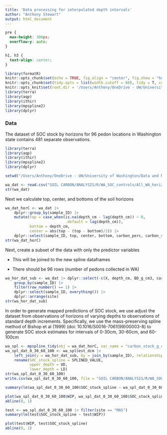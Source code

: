```yaml
---
title: 'Data processing for interpolated depth intervals'
author: "Anthony Stewart"
output: html_document
---
```

```css
pre {
  max-height: 300px;
  overflow-y: auto;
}

h1, h3 {
  text-align: center;
}
```


```r
library(formatR)
knitr::opts_chunk$set(echo = TRUE, fig.align = "center", fig.show = "hold", time_it = TRUE, dpi = 75)
knitr::opts_chunk$set(tidy.opts = list(width.cutoff = 60), tidy = T, collapse = TRUE)
knitr::opts_knit$set(root.dir = '/Users/Anthony/OneDrive - UW/University of Washington/Data and Modeling/')
library(terra)
library(aqp)
library(ithir)
library(mpspline2)
library(dplyr)
```

### Data

The dataset of SOC stock by horizons for 96 pedon locations in Washington state contains 481 separate observations.


```r
library(terra)
library(aqp)
library(ithir)
library(mpspline2)
library(dplyr)

setwd("/Users/Anthony/OneDrive - UW/University of Washington/Data and Modeling/")

wa_dat <- read.csv("SOIL CARBON/ANALYSIS/R/WA_SOC_controls/All_WA_horizons_spec_geoagelith.csv")
str(wa_dat)
```

Next we calculate top, center, and bottoms of the soil horizons

```r
wa_dat_horC <- wa_dat |>
    dplyr::group_by(sample_ID) |> 
    mutate(top = case_when(is.na(depth_cm - lag(depth_cm)) ~ 0,
                           .default = lag(depth_cm)),
           bottom = depth_cm,
           center = abs(top - (top - bottom)/2)) |> 
    dplyr::select(sample_ID, top, center, bottom, carbon_perc, carbon_stock_g_cm2) 
str(wa_dat_horC)
```

Next, create a subset of the data with only the predictor variables

- This will be joined to the new spline dataframes

- There should be 96 rows (number of pedons collected in WA)

```r

wa_hor_dat_sub <- wa_dat |> dplyr::select(-c(X, depth_cm, BD_g_cm3, carbon_perc, carbon_stock_g_cm2)) |>
    group_by(sample_ID) |>
    filter(row_number() == 1) |> 
    dplyr::select(sample_ID, everything()) |>
    dplyr::arrange(site)
str(wa_hor_dat_sub)
```

In order to generate mapped predictions of SOC stock, we use adjust the dataset from observations of horizons of varying depths to observations of standard depth increments. Specifically, we use the mass-preserving spline method of Bishop et al (1999) (doi: 10.1016/S0016-7061(99)00003-8) to generate SOC stock estimates for intervals of 0-30cm, 30-60cm, and 60-100cm
```r
wa_spl <- mpspline_tidy(obj = wa_dat_horC, var_name = "carbon_stock_g_cm2", d = c(0, 30, 60, 100)) 
wa_spl_dat_0_30_60_100 <- wa_spl$est_dcm |>
    left_join(y = wa_hor_dat_sub, by = join_by(sample_ID), relationship = "many-to-one") |>
    rename(SOC_stock_spline = SPLINED_VALUE,
           upper_depth = UD,
           lower_depth = LD)
str(wa_spl_dat_0_30_60_100)
write.csv(wa_spl_dat_0_30_60_100, file = "SOIL CARBON/ANALYSIS/R/WA_SOC_controls/wa_spl_dat_0_30_60_100.csv")

```

```r
summary(lm(wa_spl_dat_0_30_60_100$SOC_stock_spline ~ wa_spl_dat_0_30_60_100$WIP + wa_spl_dat_0_30_60_100$site))

plot(wa_spl_dat_0_30_60_100$WIP, wa_spl_dat_0_30_60_100$SOC_stock_spline)
abline(0, 1)
```

```r
test <- wa_spl_dat_0_30_60_100 |> filter(site == "MAS")
summary(lm(test$SOC_stock_spline ~ test$WIP))

plot(test$WIP, test$SOC_stock_spline)
abline(0, 1)


```


